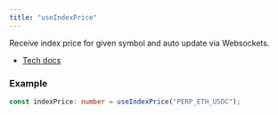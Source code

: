 ```yaml
---
title: "useIndexPrice"
---
```


Receive index price for given symbol and auto update via Websockets.

- [Tech docs](/sdks/tech-doc/modules/orderly_network_hooks#useindexprice)

### Example

```ts
const indexPrice: number = useIndexPrice("PERP_ETH_USDC");
```
